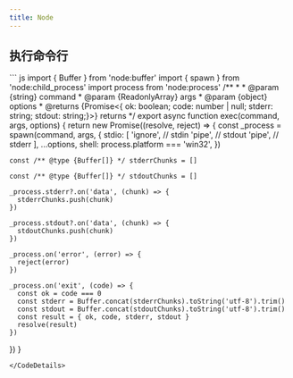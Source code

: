 ```yaml
---
title: Node
---
```


## 执行命令行

<CodeDetails>
``` js  
import { Buffer } from 'node:buffer'
import { spawn } from 'node:child_process'
import process from 'node:process'
/**
 *
 * @param {string} command
 * @param {ReadonlyArray<string>} args
 * @param {object} options
 * @returns {Promise<{ ok: boolean; code: number | null; stderr: string; stdout: string;}>} returns
 */
export async function exec(command, args, options) {
  return new Promise((resolve, reject) => {
    const _process = spawn(command, args, {
      stdio: [
        'ignore', // stdin
        'pipe', // stdout
        'pipe', // stderr
      ],
      ...options,
      shell: process.platform === 'win32',
    })

    const /** @type {Buffer[]} */ stderrChunks = []

    const /** @type {Buffer[]} */ stdoutChunks = []

    _process.stderr?.on('data', (chunk) => {
      stderrChunks.push(chunk)
    })

    _process.stdout?.on('data', (chunk) => {
      stdoutChunks.push(chunk)
    })

    _process.on('error', (error) => {
      reject(error)
    })

    _process.on('exit', (code) => {
      const ok = code === 0
      const stderr = Buffer.concat(stderrChunks).toString('utf-8').trim()
      const stdout = Buffer.concat(stdoutChunks).toString('utf-8').trim()
      const result = { ok, code, stderr, stdout }
      resolve(result)
    })
  })
}
```
</CodeDetails>

